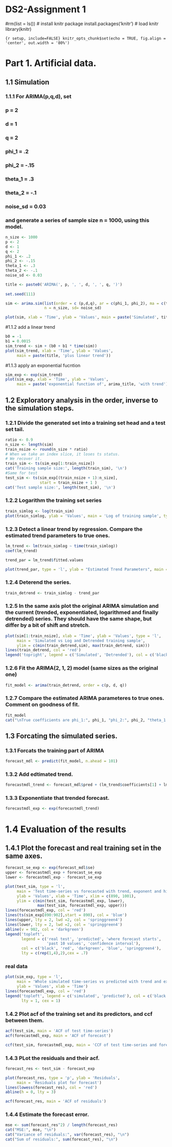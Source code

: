 # DS2-Assignment 1
#rm(list = ls())
# install knitr package
install.packages('knitr')
# load knitr
library(knitr)

```{r setup, include=FALSE} knitr_opts_chunk$set(echo = TRUE, fig.align = 'center', out.width = '80%')```

# Part 1. Artificial data.
## 1.1 Simulation
### 1.1.1 For ARIMA(p,q,d), set
### p = 2
### d = 1
### q = 2 
### phi_1 = .2
### phi_2 = -.15
### theta_1 = .3
### theta_2 = -.1
### noise_sd = 0.03
### and generate a series of sample size n = 1000, using this model.

```{r}
n_size <- 1000
p <- 2
d <- 1
q <- 2
phi_1 <- .2
phi_2 <- -.15
theta_1 <- .3
theta_2 <- -.1
noise_sd <- 0.03

title <- paste0('ARIMA(', p, ', ', d, ', ', q, ')')
                  
set.seed(111)  

sim <- arima.sim(list(order = c (p,d,q), ar = c(phi_1, phi_2), ma = c(theta_1, theta_2)),
                 n = n_size, sd= noise_sd)

plot(sim, xlab = 'Time', ylab = 'Values', main = paste('Simulated', title))
```

#1.1.2 add a linear trend 

```{r}
b0 = -1
b1 = 0.0015
sim_trend <- sim + (b0 + b1 * time(sim))
plot(sim_trend, xlab = 'Time', ylab = 'Values',
     main = paste(title, 'plus linear trend'))
```

#1.1.3 apply an exponential fucntion

```{r}
sim_exp <- exp(sim_trend)
plot(sim_exp, xlab = 'Time', ylab = 'Values', 
     main = paste('exponential function of', arima_title, 'with trend'))
```

## 1.2 Exploratory analysis in the order, inverse to the simulation steps.
### 1.2.1 Divide the generated set into a training set head and a test set tail.

```{r}
ratio <- 0.9
n_size <- length(sim)
train_nsize <- round(n_size * ratio)
# When we take an index slice, it loses ts status.
# We recover it.
train_sim <- ts(sim_exp[1:train_nsize])
cat('Training sample size:', length(train_sim), '\n')
#Same for test
test_sim <- ts(sim_exp[(train_nsize + 1):n_size],
               start = train_nsize + 1 )
cat('Test sample size:', length(test_sim), '\n')
```

### 1.2.2 Logarithm the training set series

```{r}
train_simlog <- log(train_sim)
plot(train_simlog, ylab = 'Values', main = 'Log of training sample', type = 'l')
```

### 1.2.3 Detect a linear trend by regression. Compare the estimated trend parameters to true ones.

```{r}
lm_trend <- lm(train_simlog ~ time(train_simlog))
coef(lm_trend)

trend_par = lm_trend$fitted.values

plot(trend_par, type = 'l', ylab = "Estimated Trend Parameters", main = 'Estimates extracted form training sample')
```

### 1.2.4 Deterend the series.

```{r}
train_detrend <- train_simlog - trend_par
```

### 1.2.5 In the same axis plot the original ARIMA simulation and the current (trended, exponentiated, logarithmed and finally detrended) series. They should have the same shape, but differ by a bit of shift and stretch.

```{r}
plot(sim[1:train_nsize], xlab = 'Time', ylab = 'Values', type = 'l',
     main = 'Simulated vs Log and Detrended training sample',
     ylim = c(min(train_detrend,sim), max(train_detrend, sim)))
lines(train_detrend, col = 'red')
legend('topright', legend = c('Simulated', 'Detrended'), col = c('black', 'red'), lty = 1)
```
### 1.2.6 Fit the ARIMA(2, 1, 2) model (same sizes as the original one)

```{r}
fit_model <- arima(train_detrend, order = c(p, d, q))
```

### 1.2.7 Compare the estimated ARIMA parameteres to true ones. Comment on goodness of fit.
```{r}
fit_model
cat("\nTrue coefficients are phi_1:", phi_1, "phi_2:", phi_2, "theta_1:", theta_1, "theta_2", theta_2, "\n")
```

## 1.3 Forcating the simulated series.
### 1.3.1 Forcats the training part of ARIMA

```{r}
forecast_mdl <- predict(fit_model, n.ahead = 101)
```

### 1.3.2 Add edtimated trend.

```{r}
forecastmdl_trend <- forecast_mdl$pred + (lm_trend$coefficients[1] + lm_trend$coefficients[2] * time(forecast_mdl$pred))
```

### 1.3.3 Exponentiate that trended forecast.
```{r}
forecastmdl_exp <- exp(forecastmdl_trend)
```
 
# 1.4 Evaluation of the results
## 1.4.1 Plot the forecast and real training set in the same axes.

```{r}
forecast_se_exp <- exp(forecast_mdl$se)
upper <- forecastmdl_exp + forecast_se_exp
lower <- forecastmdl_exp - forecast_se_exp

plot(test_sim, type = 'l', 
     main = 'Test time-series vs forecasted with trend, exponent and history',
     ylab = 'Values', xlab = 'Time', xlim = c(890, 1001),
     ylim = c(min(test_sim, forecastmdl_exp, lower),
              max(test_sim, forecastmdl_exp, upper)))
lines(forecastmdl_exp, col = 'red')
lines(ts(sim_exp[890:902],start = 890), col = 'blue')
lines(upper, lty = 2, lwd =2, col = 'springgreen4')
lines(lower, lty = 2, lwd =2, col = 'springgreen4')
abline(v = 902, col = 'darkgreen')
legend('topleft',
       legend = c('real test', 'predicted', 'where forecast starts',
                  'past 10 values', 'confidence interval'),
       col = c('black', 'red', 'darkgreen', 'blue', 'springgreen4'),
       lty = c(rep(1,4),2),cex = .7)
```
### real data
```{r}
plot(sim_exp, type = 'l',
     main = 'Whole simulated time-series vs predicted with trend and exponent',
     ylab = 'Values', xlab = 'Time')
lines(forecastmdl_exp, col = 'red')
legend('topleft', legend = c('simulated', 'predicted'), col = c('black', 'red'),
       lty = 1, cex = 1)
```
### 1.4.2 Plot acf of the training set and its predictors, and ccf between them.

```{r}
acf(test_sim, main = 'ACF of test time-series')
acf(forecastmdl_exp, main = 'ACF of forecast')

ccf(test_sim, forecastmdl_exp, main = 'CCF of test time-series and forecast')
```
### 1.4.3 PLot the residuals and their acf.

```{r}
forecast_res <- test_sim - forecast_exp

plot(forecast_res, type = 'p', ylab = 'Residuals',
     main = 'Residuals plot for forecast')
lines(lowess(forecast_res), col = 'red')
abline(h = 0, lty = 3)

acf(forecast_res, main = 'ACF of residuals')
```

### 1.4.4 Estimate the forecast error.

```{r}
mse <- sum(forecast_res^2) / length(forecast_res)
cat("MSE:", mse, "\n")
cat("Variance of residuals:", var(forecast_res), "\n")
cat("Sum of residuals:", sum(forecast_res), "\n")
```
